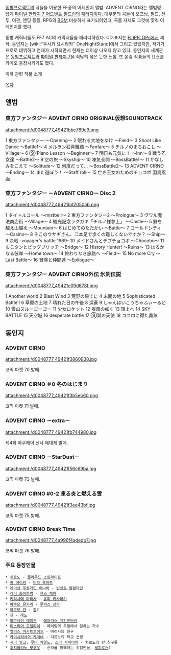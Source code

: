 [[동방프로젝트]]의 곡들을 이용한 FF풍의 어레인지 앨범.
ADVENT CIRNO라는 앨범명 답게 [[파이널 판타지 7 어드벤트 칠드런]]의 [[패러디]]이다. 대부분의 곡들이 오프닝, 필드, 전투, 여관, 엔딩 등등, RPG의 [[BGM]] 비슷하게 표기되어있고, 곡들 자체도 그것에 맞춰 어레인지를 했다.

동방 캐릭터들도 FF7 AC의 캐릭터들을 패러디하였다. CD 표지는 [[FLIPFLOPs]]에서 제작. 동인지는 [wiki:"우시키 요시타카" OneNightStand]에서 그리고 있었지만, 작가가 프로로 데뷔하고 연재가 시작되면서 현재는 더이상 나오지 않고 있다.
동인지의 세계관은 [[동방프로젝트]]와 [[파이널 판타지 7]]을 적당히 섞은 듯한 느낌. 또 온갖 작품들의 요소를 카메오 등장시키기도 했다.

이하 관련 작품 소개

[[목차]]
== 앨범 ==
=== 東方ファンタジー ADVENT CIRNO ORIGINAL仮想SOUNDTRACK ===
attachment:/d0048777_49421bbc769c9.png

1 東方ファンタジー ～Opening～
2 眠れる大地をゆけ ～Field～
3 Shoot Like Dance ～Battle1～
4 メルラン狂喜舞踏 ～Fanfare～
5 チルノのまちおこし ～Village～
6 ⑨'Piano Lesson ～Beginner～
7 明日も元気に！ ～Inn～
8 戦う乙女達 ～Battle2～
9 空の旅 ～Skyship～ 
10 凍気全開 ～BossBattle1～
11 かなしみをこえて ～Solitude～
12 何度だって… ～BossBattle2～
13 ADVENT CIRNO ～Ending～ 
14 また遊ぼう！ ～Staff roll～
15 亡き王女のためのチョコボ 羽鳥風画

=== 東方ファンタジー －ADVENT CIRNO－ Disc２ ===
attachment:/d0048777_49421bd2050ab.png

1 タイトルコール ～mistbell～
2 東方ファンタジー2 ～Prologue～
3 ヴワル魔法商店街 ～Village～
4 観光記念ラクガキ「チルノ様参上」 ～Castle～ 
5 野を越え山越え ～Mountain～
6 はじめてのたたかい ～Battle～ 
7 ゴールドシティ ～Casino～ 
8 そこのウサギさん、二本足で歩くの難しくないですか？ ～Ship～ 
9 決戦 -voyager's battle 1969-  
10 メイドさんとデブチョコボ ～Chocobo～
11 もこタンとビッグブリッヂ ～Bridge～
12 History Hunter! ～Ruins～
13 はるかなる彼岸 ～Home town～
14 終わりなき旅路へ ～Field～ 
15 No more Cry ～Last Battle～
16 冒険と仲間達 ～Epilogue～ 

=== 東方ファンタジー ADVENT CIRNO外伝 氷剣伝説 ===
attachment:/d0048777_49421c09d678f.png

1 Another world
2 Blast Wind
3 荒野の果てに
4 未開の地
5 Sophisticated Battle!!
6 草原の土地
7 晴れた日の午後
8 深蒼
9 しゃんはいこうちゃふぃーるど 
10 雪山スルーゴーゴー 
11 少女ロケット 12 疾風の如く
13 頂上へ 
14 SKY BATTLE
15 天空城
16 desperate battle 
17 ⑨翼の天使
18 ココロに得た勇気

== 동인지 ==
=== ADVENT CIRNO ===
attachment:/d0048777_49421f3860938.jpg

코믹 마켓 70 발매.

=== ADVENT CIRNO ＃0 冬のはじまり ===
attachment:/d0048777_49421f3b5eb60.png

코믹 마켓 71 발매.

=== ADVENT CIRNO －extra－ ===
attachment:/d0048777_49421fb744980.jpg

제4회 하쿠레이 신사 예대제 발매.


=== ADVENT CIRNO －StarDust－ ===
attachment:/d0048777_49421f56c69ba.jpg

코믹 마켓 73 발매.

=== ADVENT CIRNO #0-2 凍る炎と燃える雪 ===
attachment:/d0048777_49421f3ee43bf.jpg

코믹 마켓 75 발매.

=== ADVENT CIRNO Break Time ===
attachment:/d0048777_4a996f4adedb7.jpg

코믹 마켓 76 발매.

=== 주요 등장인물 ===
 * [[치르노]] - [[클라우드 스트라이프]]
 * [[홍 메이링]] - [[티파 록하트]]
 * [[레이센 우동게인 이나바]] - [[빈센트 발렌타인]]
 * [[레티 화이트락]] - [[잭스 페어]]
 * [[키리사메 마리사]] - [[유피 키사라기]]
 * [[야쿠모 유카리]] - [[루퍼스 신라]]
 * [[야쿠모 란]] - [[청]]?
 * [[첸]] - [[레노]]
 * [[하쿠레이 레이무]] - [[에어리스 게인즈버러]]
 * [[미스티아 로렐라이]] - 메이링의 주점에서 일하는 가수
 * [[앨리스 마가트로이드]] - 마리사의 친구
 * [[카미시라사와 케이네]] - 치르노의 학교 선생
 * [[서니 밀크]], [[루나 차일드]], [[스타 사파이어#동방프로젝트|스타 사파이어]] - 치르노의 반 친구들
 * [[후지와라노 모코우]] - 신라를 방해하는 위험인물, [[세피로스]]?
